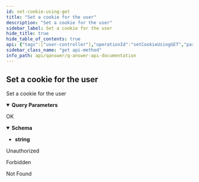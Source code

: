 ```yaml
---
id: set-cookie-using-get
title: "Set a cookie for the user"
description: "Set a cookie for the user"
sidebar_label: Set a cookie for the user
hide_title: true
hide_table_of_contents: true
api: {"tags":["user-controller"],"operationId":"setCookieUsingGET","parameters":[{"name":"jwt","in":"query","description":"jwt","required":true,"schema":{"type":"string"}},{"name":"username","in":"query","description":"username","required":true,"schema":{"type":"string"}}],"responses":{"200":{"description":"OK","content":{"*/*":{"schema":{"type":"string"}}}},"401":{"description":"Unauthorized"},"403":{"description":"Forbidden"},"404":{"description":"Not Found"}},"security":[{"JWT":[]}],"deprecated":false,"description":"Set a cookie for the user","method":"get","path":"/api/user/set_cookie","servers":[{"url":"//qanswer-core1.univ-st-etienne.fr"}],"securitySchemes":{"JWT":{"type":"apiKey","name":"Authorization","in":"header"}},"info":{"description":"APIs provided by QAnswer","version":"1.0","title":"QAnswer: Api Documentation","contact":{"name":"QAnswer","url":"www.the-qa-company.com","email":"info@qanswer.eu"}},"postman":{"name":"Set a cookie for the user","description":{"type":"text/plain"},"url":{"path":["api","user","set_cookie"],"host":["{{baseUrl}}"],"query":[{"disabled":false,"description":{"content":"(Required) jwt","type":"text/plain"},"key":"jwt","value":""},{"disabled":false,"description":{"content":"(Required) username","type":"text/plain"},"key":"username","value":""}],"variable":[]},"header":[{"key":"Accept","value":"*/*"}],"method":"GET","auth":{"type":"apikey","apikey":[{"type":"any","value":"Authorization","key":"key"},{"type":"any","value":"<API Key>","key":"value"},{"type":"any","value":"header","key":"in"}]}}}
sidebar_class_name: "get api-method"
info_path: api/qanswer/q-answer-api-documentation
---
```



## Set a cookie for the user



Set a cookie for the user

<details style={{"marginBottom":"1rem"}} data-collapsed={false} open={true}><summary style={{}}><strong>Query Parameters</strong></summary><div><ul><ParamsItem className={"paramsItem"} param={{"name":"jwt","in":"query","description":"jwt","required":true,"schema":{"type":"string"}}}></ParamsItem><ParamsItem className={"paramsItem"} param={{"name":"username","in":"query","description":"username","required":true,"schema":{"type":"string"}}}></ParamsItem></ul></div></details><div><ApiTabs><TabItem label={"200"} value={"200"}><div>

OK

</div><div><MimeTabs groupId={"mime-type"}><TabItem label={"*/*"} value={"*/*"}><SchemaTabs groupId={"schema-tabs"}><TabItem label={"Schema"} value={"Schema"}><details style={{}} data-collapsed={false} open={true}><summary style={{"textAlign":"left"}}><strong>Schema</strong></summary><div style={{"textAlign":"left","marginLeft":"1rem"}}></div><ul style={{"marginLeft":"1rem"}}><li><div><strong>string</strong></div></li></ul></details></TabItem></SchemaTabs></TabItem></MimeTabs></div></TabItem><TabItem label={"401"} value={"401"}><div>

Unauthorized

</div><div></div></TabItem><TabItem label={"403"} value={"403"}><div>

Forbidden

</div><div></div></TabItem><TabItem label={"404"} value={"404"}><div>

Not Found

</div><div></div></TabItem></ApiTabs></div>
      